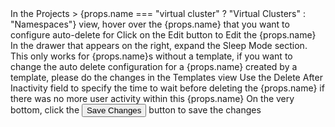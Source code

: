 
<Flow id="sleep-automatic-ui">
  <Step>
    In the <NavStep>Projects > {props.name === "virtual cluster" ? "Virtual Clusters" : "Namespaces"}</NavStep> view, hover over the {props.name} that you want to configure auto-delete for
  </Step>
  <Step>
    Click on the <Label>Edit</Label> button to <Label>Edit</Label> the {props.name}
  </Step>
  <Step>
    In the drawer that appears on the right, expand the <Expander>Sleep Mode</Expander> section. This only works for {props.name}s without a template, if you want to change the auto delete configuration for a {props.name} created by a template, please do the changes in the Templates view
  </Step>
  <Step>
    Use the <Label>Delete After Inactivity</Label> field to specify the time to wait before deleting the {props.name} if there was no more user activity within this {props.name}
  </Step>
  <Step>
    On the very bottom, click the <Button>Save Changes</Button> button to save the changes
  </Step>
</Flow>